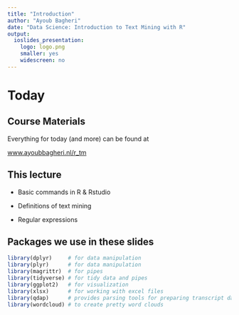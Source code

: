 ```yaml
---
title: "Introduction"
author: "Ayoub Bagheri"
date: "Data Science: Introduction to Text Mining with R"
output:
  ioslides_presentation:
    logo: logo.png
    smaller: yes
    widescreen: no
---
```


# Today 

## Course Materials

Everything for today (and more) can be found at

[www.ayoubbagheri.nl/r_tm](https://www.ayoubbagheri.nl/r_tm/)

## This lecture

-	Basic commands in R & Rstudio

- Definitions of text mining

-	Regular expressions

## Packages we use in these slides
```r
library(dplyr)     # for data manipulation
library(plyr)      # for data manipulation
library(magrittr)  # for pipes
library(tidyverse) # for tidy data and pipes
library(ggplot2)   # for visualization
library(xlsx)      # for working with excel files
library(qdap)      # provides parsing tools for preparing transcript data
library(wordcloud) # to create pretty word clouds

```


